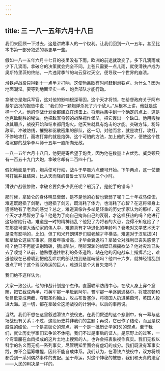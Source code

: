 ```yaml
---
---
---
```

title: 三 一八一五年六月十八日
---




我们来回顾一下过去，这是讲故事人的一个权利。让我们回到一八一五年，甚至比本书第一部分叙述的事更早一些。

假如一八一五年六月十七日的夜里没有下雨，欧洲的前途就改变了。多下几滴雨或少下几滴雨，拿破仑的决策就会完全不同。上苍只需要一点儿雨，就使滑铁卢成为奥斯特里茨的终结。一片违背季节的乌云穿过天空，便导致一个世界的崩溃。

滑铁卢战役只得到十一点半才打响，这使勃吕歇有时间赶到滑铁卢。为什么？因为地面潮湿。要等到地面坚实一些，炮兵部队才能行动。

拿破仑是炮兵军官，这对他的影响根深蒂固。这个天才将领，在给督政府关于阿布基尔战况的报告中说：“我们的一颗炮弹杀死了六个敌人。”从根本上讲，他就是这样一个人。他的作战计划全都建立在炮击上。将炮兵集中到一个确定的点上，这是他克敌制胜的秘诀。他把敌军将领的战略视作堡垒，把它轰出一个缺口。他用霰弹攻其弱点，战役开始和结束都用炮火。他天生就具有炮击的才能。突破方阵，粉碎敌军，冲破防线，摧毁和驱散密集的部队，这一切，对他而言，就是攻打，攻打，不停地攻打，而攻打靠的就是炮弹。这个可怕的方法，加上他的天才，便使这个性格沉郁的战争拳斗师十五年一直所向无敌。

一八一五年六月十八日，他更是寄希望于炮兵，因为他在数量上占优势。威灵顿只有一百五十九门大炮，拿破仑却有二百四十门。

假如地面是干的，炮兵便可行动，战斗于早晨六点便可开始。下午两点，这一仗便可打赢并且结束，比从天而降的普鲁士军队早到三个小时。

滑铁卢战役惨败，拿破仑要负多少责任呢？船沉了，是舵手的错吗？

那时候，拿破仑的身体明显衰弱，是不是他的心智也衰弱了呢？二十年戎马倥偬，难道既磨损了剑鞘，也磨损了剑刃，既消耗了体力，也消耗了心智？在这将领身上遗憾地有了老兵的感觉？总之，难道真像许多举足轻重的历史学家认为的那样，这个天才才尽智穷了吗？他是为了向自己掩饰自己的衰弱，才这样狂热的吗？他进行这场冒险行动，难道是一时的精神错乱？他犯了为将者的大忌，变得不知危险了？在那些可谓大活动家的伟人中，难道真有才华退化的年龄吗？衰老对文学艺术天才是没有影响的，比如，但丁和米开朗琪罗们越老越才华横溢，难道对于汉尼拔[4]和拿破仑这些军事家，随着年事增高，才华会衰退吗？拿破仑对胜利已丧失感觉了吗？他已不再能识别暗礁，猜出陷阱，明辨深渊的峭壁已摇摇欲坠？他对灾难已失去了嗅觉？从前，他熟悉通往胜利的条条道路，站在他的闪电战车上指挥若定，难道他现在已昏聩到把他乱哄哄的部队拉到悬崖峭壁吗？他四十六岁，就神经错乱到极点了吗？这个驾驭命运的巨人，难道只是个大冒失鬼吗？

我们绝不这样认为。

大家一致公认，他的作战计划是个杰作。直逼联军防线中心，在敌人身上穿个窟窿，把它截成两半，将英军那一半赶到阿尔，普军那一半逐到通格尔，将威灵顿和勃吕歇变成两截，夺取圣约翰山，攻占布鲁塞尔，将德国人扔进莱茵河，英国人投进大海。这一切，都在拿破仑这场战役的计划中。以后的事再说。

当然，我们不想在这里叙述滑铁卢战役史。在我们叙述的这个悲剧中，有一幕与这场战役有关系；不过，这段历史并非我们的主题；再说，它已作了结论，而且是权威性的结论，一个是拿破仑的观点，另一个是一批历史学家[5]的观点。至于我们，就让历史学家们去争论不休吧，我们不过是事后的证人，是原野上的过客，一个弯着腰在血肉揉成的这片土地上搜索的人，也许会把表象视作真实。我们无权以科学的名义而无视一系列事实，尽管明知里面会有虚幻的成分。我们既没有军事实践，亦不会运筹帷幄，因此不能自成体系。我们认为，在滑铁卢战役中，双方将领都受到一系列偶然事件的支配。至于命运，对这个神秘的被告，我们和天真的法官——人民的判决是一样的。